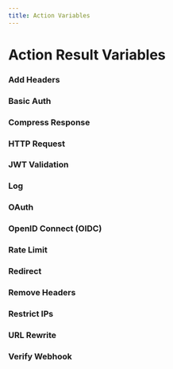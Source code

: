 ```yaml
---
title: Action Variables
---
```






# Action Result Variables

<VariablesActionDescription />

### Add Headers

<AddHeaders />

### Basic Auth

<BasicAuth />

### Compress Response

<CompressResponse />

### HTTP Request

<HTTPRequest />

### JWT Validation

<JwtValidation />

### Log

<Log />

### OAuth

<OAuth />

### OpenID Connect (OIDC)

<OIDC />

### Rate Limit

<RateLimit />

### Redirect

<Redirect />

### Remove Headers

<RemoveHeaders />

### Restrict IPs

<RestrictIPs />

### URL Rewrite

<UrlRewrite />

### Verify Webhook

<VerifyWebhook />
